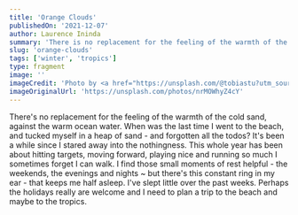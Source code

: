 ```yaml
---
title: 'Orange Clouds'
publishedOn: '2021-12-07'
author: Laurence Ininda
summary: 'There is no replacement for the feeling of the warmth of the cold sand, against the warm ocean water.'
slug: 'orange-clouds'
tags: ['winter', 'tropics']
type: fragment
image: ''
imageCredit: 'Photo by <a href="https://unsplash.com/@tobiastu?utm_source=unsplash&utm_medium=referral&utm_content=creditCopyText">Tobias Tullius</a> on <a href="https://unsplash.com/s/photos/tropic?utm_source=unsplash&utm_medium=referral&utm_content=creditCopyText">Unsplash</a>'
imageOriginalUrl: 'https://unsplash.com/photos/nrMOWhyZ4cY'
---
```


There's no replacement for the feeling of the warmth of the cold sand, against the warm ocean water. When was the last time I went to the beach, and tucked myself in a heap of sand - and forgotten all the todos? It's been a while since I stared away into the nothingness. This whole year has been about hitting targets, moving forward, playing nice and running so much I sometimes forget I can walk. I find those small moments of rest helpful - the weekends, the evenings and nights ~ but there's this constant ring in my ear - that keeps me half asleep. I've slept little over the past weeks. Perhaps the holidays really are welcome and I need to plan a trip to the beach and maybe to the tropics.